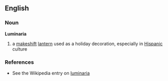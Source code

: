 ==English==

===Noun===
'''Luminaria'''

# a [[makeshift]] [[lantern]] used as a holiday decoration, especially in [[Hispanic]] culture


===References===
* See the Wikipedia entry on [[Wikipedia:Luminaria|luminaria]]